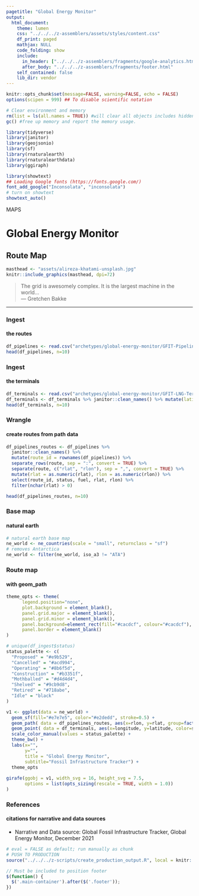 ```yaml
---
pagetitle: "Global Energy Monitor"
output: 
  html_document:
    theme: lumen
    css: "../../../z-assemblers/assets/styles/content.css"
    df_print: paged
    mathjax: NULL
    code_folding: show
    include:
      in_header: ["../../../z-assemblers/fragments/google-analytics.html", "../../../z-assemblers/fragments/header.html"]
      after_body: "../../../z-assemblers/fragments/footer.html"
    self_contained: false
    lib_dir: vendor
---
```



```r

knitr::opts_chunk$set(message=FALSE, warning=FALSE, echo = FALSE)
options(scipen = 999) ## To disable scientific notation

# Clear environment and memory
rm(list = ls(all.names = TRUE)) #will clear all objects includes hidden objects.
gc() #free up memory and report the memory usage.

library(tidyverse)
library(janitor)
library(geojsonio)
library(sf)
library(rnaturalearth)
library(rnaturalearthdata)
library(ggiraph)

library(showtext)
## Loading Google fonts (https://fonts.google.com/)
font_add_google("Inconsolata", "inconsolata")
# turn on showtext
showtext_auto()

```

<div class="activity">
MAPS
</div>

# Global Energy Monitor
## Route Map

```r

masthead <- "assets/alireza-khatami-unsplash.jpg"
knitr::include_graphics(masthead, dpi=72)

```

> The grid is awesomely complex. It is the largest machine in the world...\
--- Gretchen Bakke\

***

### Ingest
#### the routes

```r

df_pipelines <- read.csv("archetypes/global-energy-monitor/GFIT-Pipelines-December-2020.csv", header = TRUE, stringsAsFactors = FALSE, as.is=T)
head(df_pipelines, n=10)

```


### Ingest
#### the terminals

```r

df_terminals <- read.csv("archetypes/global-energy-monitor/GFIT-LNG-Terminals-June-2021.csv", header = TRUE, stringsAsFactors = FALSE)
df_terminals <- df_terminals %>% janitor::clean_names() %>% mutate(latitude = as.numeric(latitude), longitude = as.numeric(longitude))
head(df_terminals, n=10)

```


### Wrangle
#### create routes from path data

```r

df_pipelines_routes <- df_pipelines %>%
  janitor::clean_names() %>%
  mutate(route_id = rownames(df_pipelines)) %>%
  separate_rows(route, sep = ":", convert = TRUE) %>%
  separate(route, c("rlat", "rlon"), sep = ",", convert = TRUE) %>%
  mutate(rlat = as.numeric(rlat), rlon = as.numeric(rlon)) %>%
  select(route_id, status, fuel, rlat, rlon) %>%
  filter(nchar(rlat) > 0)

head(df_pipelines_routes, n=10)


```


### Base map
#### natural earth

```r

# natural earth base map
ne_world <- ne_countries(scale = "small", returnclass = "sf")
# removes Antarctica
ne_world <- filter(ne_world, iso_a3 != "ATA") 

```


### Route map
#### with geom_path

```r

theme_opts <- theme(
      legend.position="none",
      plot.background = element_blank(),
      panel.grid.major = element_blank(),
      panel.grid.minor = element_blank(),
      panel.background=element_rect(fill="#cacdcf", colour="#cacdcf"),
      panel.border = element_blank()
)

# unique(df_ingest$status)
status_palette <- c(
  "Proposed" = "#e9b529",
  "Cancelled" = "#acd994",
  "Operating" = "#8b6f5d",
  "Construction" = "#b3351f",
  "Mothballed" = "#d4d4d4",
  "Shelved" = "#9cb9d8",
  "Retired" = "#718abe",
  "Idle" = "black"
)

v1 <- ggplot(data = ne_world) +
  geom_sf(fill="#e7e7e5", color="#e2dedd", stroke=0.5) +
  geom_path( data = df_pipelines_routes, aes(x=rlon, y=rlat, group=factor(route_id), color=status), size=0.5) +
  geom_point( data = df_terminals, aes(x=longitude, y=latitude, color=status ), size=2 ) +
  scale_color_manual(values = status_palette) +
  theme_bw() +
  labs(x="",
       y="",
       title = "Global Energy Monitor", 
       subtitle="Fossil Infrastructure Tracker") +
  theme_opts
  
girafe(ggobj = v1, width_svg = 16, height_svg = 7.5,
       options = list(opts_sizing(rescale = TRUE, width = 1.0))
)

```


### References
#### citations for narrative and data sources

* Narrative and Data source: Global Fossil Infrastructure Tracker, Global Energy Monitor, December 2021


```r

# eval = FALSE as default; run manually as chunk
# PUSH TO PRODUCTION
source("../../../z-scripts/create_production_output.R", local = knitr::knit_global())

```


```js

// Must be included to position footer
$(function() {
  $('.main-container').after($('.footer'));
})

```
